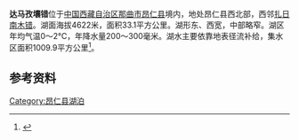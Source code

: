 {{Infobox_lake
 |湖泊名稱 =达马孜壤错
 |湖泊照片 = 
 |湖泊照片標題 = 
 |測深圖 =
 |測深圖標題 =
 |湖泊所在地 = [[中国|中国]][[西藏|西藏]]
 |座標 = {{coord |30|57|N|86|00|E|display=inline,title|scale:500000_type:waterbody_region:CN}}
 |湖泊類別 = [[咸水湖|咸水湖]]
 |流入 =[[扎阿布曲|扎阿布曲]]、[[达孜臧布|达孜臧布]]等
 |流出 = 
 |集水區面積 =1009.9平方公里
 |集水區國家 =
 |湖泊長度 =10.1公里
 |湖泊闊度 = 最大4.9公里<br />平均3.28公里
 |湖泊面積 =33.1平方公里
 |平均深度 = 
 |最深深度 = 
 |水體體積 = 
 |湖水停留時間 =
 |湖岸線長度 =
 |海拔高度 = 4622米
 |湖中島嶼 =
 |湖邊城鎮 =
}}
{{Location map
 |China Tibet Ngari
 |mark=<!--dot-->Blue pog.svg
 |lat_deg=30|lat_min=57|lat_sec =
 |lon_deg=86|lon_min=00|lon_sec =
 |caption=达马孜壤错在[[西藏|西藏]]的位置。
 |position=right
 |width=350
 |float=right
}}
'''达马孜壤错'''位于[[中国|中国]][[西藏自治区|西藏自治区]][[那曲市|那曲市]][[昂仁县|昂仁县]]境内，地处昂仁县西北部，西邻[[扎日南木错|扎日南木错]]。湖面海拔4622米，面积33.1平方公里。湖形东、西宽，中部略窄。湖区年均气温0～2℃，年降水量200～300毫米。湖水主要依靠地表径流补给，集水区面积1009.9平方公里<ref>{{cite book zh |author=王苏民 窦鸿身 |title=中国湖泊志 |format=M |edition=1 |location=北京 |publisher=科学出版社 |date=1998|pages=443|id= ISBN 7-03-006706-1}}</ref>。
==参考资料==
{{reflist}}

[[Category:昂仁县湖泊|Category:昂仁县湖泊]]